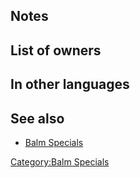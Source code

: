 {{Special
|tagid=SID_静水の祝福
|name=Still-Water Balm
|charge=1
|effect=When healing an ally with a staff, grants Res+4 to all allies for 1 turn.
|cost=150
|required=-
|exclusive=0
|canUseMove={{MoveList|all}}
|canUseWeapon={{WeaponList|Staff}}
|properties=random_all
}}
==Notes==
{{Bonuses}}
==List of owners==
{{Skill Hero List}}
==In other languages==
{{OtherLanguages
|japanese=静水の祝福
|german=Wasserbalsam
|spanishEU=Hidrobálsamo
|spanishLA=Hidrobálsamo
|french=Baume apaisant
|italian=Balsamo acqua
|chineseTW=靜水的祝福
|portuguese=Hidrobálsamo
}}
==See also==
* [[Skill families/Specials#Balm|Balm Specials]]
{{Specials Navbox}}
[[Category:Balm Specials]]